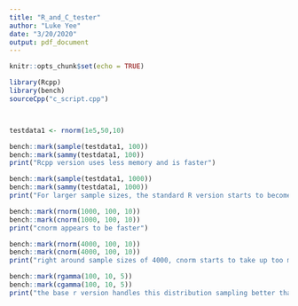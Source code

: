 ---
title: "R_and_C_tester"
author: "Luke Yee"
date: "3/20/2020"
output: pdf_document
---

```{r setup, include=FALSE}
knitr::opts_chunk$set(echo = TRUE)
```

```{r}
library(Rcpp)
library(bench)
sourceCpp("c_script.cpp")



testdata1 <- rnorm(1e5,50,10)

bench::mark(sample(testdata1, 100))
bench::mark(sammy(testdata1, 100))
print("Rcpp version uses less memory and is faster")

bench::mark(sample(testdata1, 1000))
bench::mark(sammy(testdata1, 1000))
print("For larger sample sizes, the standard R version starts to become faster and more memory efficient")

bench::mark(rnorm(1000, 100, 10))
bench::mark(cnorm(1000, 100, 10))
print("cnorm appears to be faster")

bench::mark(rnorm(4000, 100, 10))
bench::mark(cnorm(4000, 100, 10))
print("right around sample sizes of 4000, cnorm starts to take up too much memory and is slower")

bench::mark(rgamma(100, 10, 5))
bench::mark(cgamma(100, 10, 5))
print("the base r version handles this distribution sampling better than the c++ version")
```

